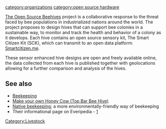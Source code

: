 [[category:organizations]]
[[category:open source hardware]]
[[Category:Livestock]]

{{stub}}

[http://www.opensourcebeehives.net/ The Open Source Beehives] project is a collaborative response to the threat faced by bee populations in industrialized nations around the world. The project proposes to design hives that can support bee colonies in a sustainable way, to monitor and track the health and behavior of a colony as it develops. Each hive contains an open source sensory kit, The Smart Citizen Kit (SCK), which can transmit to an open data platform: [http://www.smartcitizen.me Smartcitizen.me].

These sensor enhanced hive designs are open and freely available online, the data collected from each hive is published together with geolocations allowing for a further comparison and analysis of the hives.



==See also==
* [[Beekeeping]]
* [[Make your own Honey Cow (Top Bar Bee Hive)]]
* [[Native beekeeping]]; a more environmentally-friendly way of beekeeping
* Their informational page on Everipedia - [https://www.everipedia.com/open-source-beehives/]